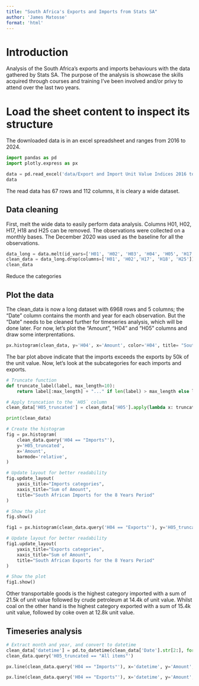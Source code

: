 ```yaml
---
title: "South Africa's Exports and Imports from Stats SA"
author: 'James Matosse'
format: 'html'
---
```


# Introduction

Analysis of the South Africa's exports and imports behaviours with the data gathered by Stats SA. The purpose of the analysis is showcase the skills acquired through courses and training I've been involved and/or privy to attend over the last two years.

# Load the sheet content to inspect its structure

The downloaded data is in an excel spreadsheet and ranges from 2016 to 2024.

```python
import pandas as pd
import plotly.express as px

data = pd.read_excel('data/Export and Import Unit Value Indices 2016 to 2024.xlsx', sheet_name='Export and Import Unit Value In')
data
```

The read data has 67 rows and 112 columns, it is cleary a wide dataset.

## Data cleaning

First, melt the wide data to easily perform data analysis. Columns H01, H02, H17, H18 and H25 can be removed. The observations were collected on a monthly bases. The December 2020 was used as the baseline for all the observations.

```python
data_long = data.melt(id_vars=['H01', 'H02', 'H03', 'H04', 'H05', 'H17', 'H18', 'H25'], var_name='Date', value_name='Amount')
clean_data = data_long.drop(columns=['H01', 'H02','H17', 'H18', 'H25'])
clean_data
```

Reduce the categories 

## Plot the data

The clean_data is now a long dataset with 6968 rows and 5 columns; the "Date" column contains the month and year for each observation. But the "Date" needs to be cleaned further for timeseries analysis, which will be done later. For now, let's plot the "Amount", "H04" and "H05" columns and draw some interprentations.

```python
px.histogram(clean_data, y='H04', x='Amount', color='H04', title= "South Africa's Exports and Imports Summary")
```

The bar plot above indicate that the imports exceeds the exports by 50k of the unit value. Now, let's look at the subcategories for each imports and exports.

```python
# Truncate function
def truncate_label(label, max_length=10):
    return label[:max_length] + "..." if len(label) > max_length else label

# Apply truncation to the `H05` column
clean_data['H05_truncated'] = clean_data['H05'].apply(lambda x: truncate_label(x, max_length=25))

print(clean_data)

# Create the histogram
fig = px.histogram(
    clean_data.query('H04 == "Imports"'), 
    y='H05_truncated', 
    x='Amount',
    barmode='relative',
)

# Update layout for better readability
fig.update_layout(
    yaxis_title="Imports categories",
    xaxis_title="Sum of Amount",
    title="South African Imports for the 8 Years Period"
)

# Show the plot
fig.show()

```

```python
fig1 = px.histogram(clean_data.query('H04 == "Exports"'), y='H05_truncated', x='Amount')

# Update layout for better readability
fig1.update_layout(
    yaxis_title="Exports categories",
    xaxis_title="Sum of Amount",
    title="South African Exports for the 8 Years Period"
)

# Show the plot
fig1.show()
```

Other transportable goods is the highest category imported with a sum of 21.5k of unit value followed by crude petroleum at 14.4k of unit value. Whilst coal on the other hand is the highest category exported with a sum of 15.4k unit value, followed by coke oven at 12.8k unit value.

## Timeseries analysis


```python
# Extract month and year, and convert to datetime
clean_data['datetime'] = pd.to_datetime(clean_data['Date'].str[2:], format='%m%Y')
clean_data.query('H05_truncated == "All items"')
```

```python
px.line(clean_data.query('H04 == "Imports"'), x='datetime', y='Amount', color='H05_truncated')
```

```python
px.line(clean_data.query('H04 == "Exports"'), x='datetime', y='Amount', color='H05_truncated')
```